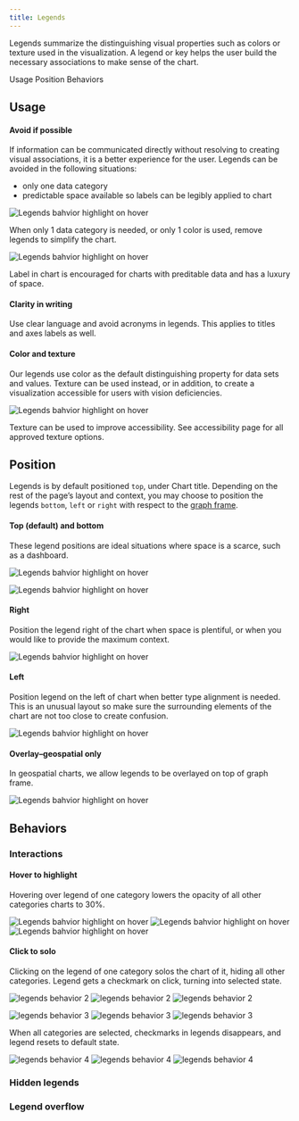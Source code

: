 ```yaml
---
title: Legends
---
```


<PageDescription>

Legends summarize the distinguishing visual properties such as colors or texture used in the visualization. A legend or key helps the user build the necessary associations to make sense of the chart.

</PageDescription>

<AnchorLinks>

<AnchorLink>Usage</AnchorLink>
<AnchorLink>Position</AnchorLink>
<AnchorLink>Behaviors</AnchorLink>

</AnchorLinks>

## Usage

#### Avoid if possible

If information can be communicated directly without resolving to creating visual associations, it is a better experience for the user. Legends can be avoided in the following situations:

- only one data category
- predictable space available so labels can be legibly applied to chart

<Row>
<Column  colLg={6} colMd={4} colSm={4}>

![Legends bahvior highlight on hover](images/legends-usage-1.png)

<Caption>
  When only 1 data category is needed, or only 1 color is used, remove legends
  to simplify the chart.
</Caption>

</Column>

<Column  colLg={6} colMd={4} colSm={4}>

![Legends bahvior highlight on hover](images/legends-usage-2.png)

<Caption>
  Label in chart is encouraged for charts with preditable data and has a luxury
  of space.
</Caption>

</Column>

</Row>

#### Clarity in writing

Use clear language and avoid acronyms in legends. This applies to titles and axes labels as well.

#### Color and texture

Our legends use color as the default distinguishing property for data sets and values. Texture can be used instead, or in addition, to create a visualization accessible for users with vision deficiencies.

<Row>
<Column  colLg={6} colMd={4} colSm={4}>

![Legends bahvior highlight on hover](images/legends-usage-3.png)

<Caption>
  Texture can be used to improve accessibility. See accessibility page for all
  approved texture options.
</Caption>

</Column>
</Row>

## Position

Legends is by default positioned `top`, under Chart title. Depending on the rest of the page’s layout and context, you may choose to position the legends `bottom`, `left` or `right` with respect to the [graph frame](./chart-anatomy).

#### Top (default) and bottom

These legend positions are ideal situations where space is a scarce, such as a dashboard.

<Row>
<Column  colLg={6} colMd={4} colSm={4}>

![Legends bahvior highlight on hover](images/legends-pos-1.png)

</Column>
<Column  colLg={6} colMd={4} colSm={4}>

![Legends bahvior highlight on hover](images/legends-pos-2.png)

</Column>
</Row>

#### Right

Position the legend right of the chart when space is plentiful, or when you would like to provide the maximum context.

<Row>
<Column  colLg={8} colMd={4} colSm={4}>

![Legends bahvior highlight on hover](images/legends-pos-3.png)

</Column>
</Row>

#### Left

Position legend on the left of chart when better type alignment is needed. This is an unusual layout so make sure the surrounding elements of the chart are not too close to create confusion.

<Row>
<Column  colLg={8} colMd={4} colSm={4}>

![Legends bahvior highlight on hover](images/legends-pos-4.png)

</Column>
</Row>

#### Overlay–geospatial only

In geospatial charts, we allow legends to be overlayed on top of graph frame.

<Row>
<Column  colLg={12} colMd={6} colSm={4}>

![Legends bahvior highlight on hover](images/legends-pos-5.png)

</Column>
</Row>

## Behaviors

### Interactions

<Row>
<Column  colLg={4} colMd={8} colSm={4}>

#### Hover to highlight

Hovering over legend of one category lowers the opacity of all other categories charts to 30%.

</Column>
<Column  colLg={8} colMd={8} colSm={4}>

<ArtDirection>

![Legends bahvior highlight on hover](images/legends-behavior-1-sm.png)
![Legends bahvior highlight on hover](images/legends-behavior-1.png)
![Legends bahvior highlight on hover](images/legends-behavior-1.png)

</ArtDirection>

</Column>
</Row>

<Row>
<Column  colLg={4} colMd={8} colSm={4}>

#### Click to solo

Clicking on the legend of one category solos the chart of it, hiding all other categories. Legend gets a checkmark on click, turning into selected state.

</Column>
<Column  colLg={8} colMd={8} colSm={4}>

<ArtDirection>

![legends behavior 2](images/legends-behavior-2-sm.png)
![legends behavior 2](images/legends-behavior-2.png)
![legends behavior 2](images/legends-behavior-2.png)

</ArtDirection>
</Column>
</Row>

<Row>
<Column  colLg={4} colMd={8} colSm={4}>

</Column>
<Column  colLg={8} colMd={8} colSm={4}>

<ArtDirection>

![legends behavior 3](images/legends-behavior-3-sm.png)
![legends behavior 3](images/legends-behavior-3.png)
![legends behavior 3](images/legends-behavior-3.png)

</ArtDirection>
</Column>
</Row>

<Row>
<Column  colLg={4} colMd={8} colSm={4}>

When all categories are selected, checkmarks in legends disappears, and legend resets to default state.

</Column>
<Column  colLg={8} colMd={8} colSm={4}>

<ArtDirection>

![legends behavior 4](images/legends-behavior-4-sm.png)
![legends behavior 4](images/legends-behavior-4.png)
![legends behavior 4](images/legends-behavior-4.png)

</ArtDirection>

</Column>
</Row>

### Hidden legends

### Legend overflow
